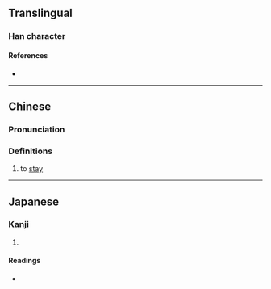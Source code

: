 {{character info/new}}
==Translingual==

===Han character===
{{Han char|rn=9|rad=人|as=14|sn=16|four=|canj=OFFD|ids=⿰亻榮}}

====References====
* {{Han ref|kx=0120.111|dkj=01242|dj=0254.070|hdz=10232.010|uh=511D|ud=20765}}

----

==Chinese==
{{zh-forms}}

===Pronunciation===
{{zh-pron
|m=qióng
|c=king4
|mc=
|oc=
|ma=
|cat=v
}}

===Definitions===
{{zh-hanzi}}

# to [[stay]]

----

==Japanese==

===Kanji===
{{ja-kanji|grade=|rs=人14}}

# {{defn|lang=ja|sort=人14}}

====Readings====
* {{ja-readings|on=[[けい]] (kei)|kun=[[まつ]] (matsu)}}